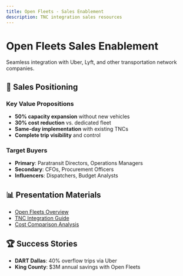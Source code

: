 ```yaml
---
title: Open Fleets - Sales Enablement
description: TNC integration sales resources
---
```


# Open Fleets Sales Enablement

Seamless integration with Uber, Lyft, and other transportation network companies.

## 🎯 Sales Positioning

### Key Value Propositions
- **50% capacity expansion** without new vehicles
- **30% cost reduction** vs. dedicated fleet
- **Same-day implementation** with existing TNCs
- **Complete trip visibility** and control

### Target Buyers
- **Primary**: Paratransit Directors, Operations Managers
- **Secondary**: CFOs, Procurement Officers
- **Influencers**: Dispatchers, Budget Analysts

## 📊 Presentation Materials

- [Open Fleets Overview](https://docs.google.com/presentation/d/xxx)
- [TNC Integration Guide](https://docs.google.com/document/d/xxx)
- [Cost Comparison Analysis](https://docs.google.com/spreadsheets/d/xxx)

## 🏆 Success Stories

- **DART Dallas**: 40% overflow trips via Uber
- **King County**: $3M annual savings with Open Fleets